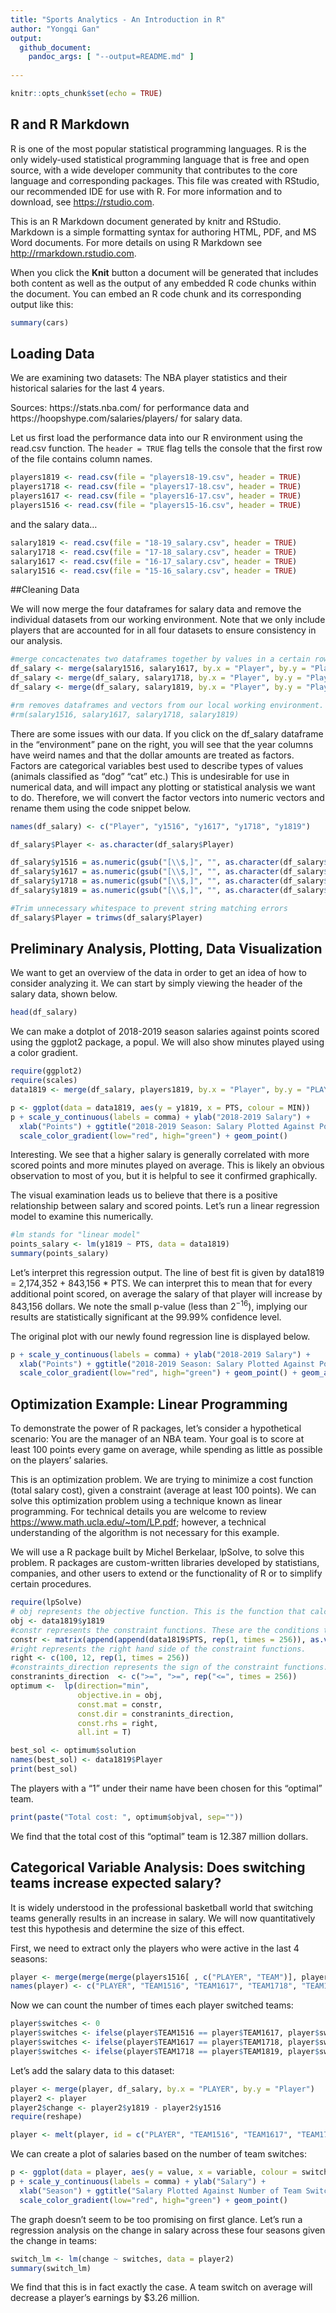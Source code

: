 ```yaml
---
title: "Sports Analytics - An Introduction in R"
author: "Yongqi Gan"
output:
  github_document:
    pandoc_args: [ "--output=README.md" ]
    
---
```

```r
knitr::opts_chunk$set(echo = TRUE)
```

## R and R Markdown
R is one of the most popular statistical programming languages. R is the only widely-used statistical programming language that is free and open source, with a wide developer community that contributes to the core language and corresponding packages. This file was created with RStudio, our recommended IDE for use with R. For more information and to download, see <https://rstudio.com>.

This is an R Markdown document generated by knitr and RStudio. Markdown is a simple formatting syntax for authoring HTML, PDF, and MS Word documents. For more details on using R Markdown see <http://rmarkdown.rstudio.com>.

When you click the **Knit** button a document will be generated that includes both content as well as the output of any embedded R code chunks within the document. You can embed an R code chunk and its corresponding output like this:

```r
summary(cars)
```

## Loading Data
We are examining two datasets: The NBA player statistics and their historical salaries for the last 4 years.

Sources: https://stats.nba.com/ for performance data and https://hoopshype.com/salaries/players/ for salary data.

Let us first load the performance data into our R environment using the read.csv function. The `header = TRUE` flag tells the console that the first row of the file contains column names.

```r
players1819 <- read.csv(file = "players18-19.csv", header = TRUE)
players1718 <- read.csv(file = "players17-18.csv", header = TRUE)
players1617 <- read.csv(file = "players16-17.csv", header = TRUE)
players1516 <- read.csv(file = "players15-16.csv", header = TRUE)
```

and the salary data...

```r
salary1819 <- read.csv(file = "18-19_salary.csv", header = TRUE)
salary1718 <- read.csv(file = "17-18_salary.csv", header = TRUE)
salary1617 <- read.csv(file = "16-17_salary.csv", header = TRUE)
salary1516 <- read.csv(file = "15-16_salary.csv", header = TRUE)
```

##Cleaning Data

We will now merge the four dataframes for salary data and remove the individual datasets from our working environment. Note that we only include players that are accounted for in all four datasets to ensure consistency in our analysis.

```r
#merge concactenates two dataframes together by values in a certain row or column.
df_salary <- merge(salary1516, salary1617, by.x = "Player", by.y = "Player")
df_salary <- merge(df_salary, salary1718, by.x = "Player", by.y = "Player")
df_salary <- merge(df_salary, salary1819, by.x = "Player", by.y = "Player")

#rm removes dataframes and vectors from our local working environment.
#rm(salary1516, salary1617, salary1718, salary1819)
```

There are some issues with our data. If you click on the df_salary dataframe in the "environment" pane on the right, you will see that the year columns have weird names and that the dollar amounts are treated as factors. Factors are categorical variables best used to describe types of values (animals classified as "dog" "cat" etc.) This is undesirable for use in numerical data, and will impact any plotting or statistical analysis we want to do. Therefore, we will convert the factor vectors into numeric vectors and rename them using the code snippet below.

```r
names(df_salary) <- c("Player", "y1516", "y1617", "y1718", "y1819")

df_salary$Player <- as.character(df_salary$Player)

df_salary$y1516 = as.numeric(gsub("[\\$,]", "", as.character(df_salary$y1516)))
df_salary$y1617 = as.numeric(gsub("[\\$,]", "", as.character(df_salary$y1617)))
df_salary$y1718 = as.numeric(gsub("[\\$,]", "", as.character(df_salary$y1718)))
df_salary$y1819 = as.numeric(gsub("[\\$,]", "", as.character(df_salary$y1819)))

#Trim unnecessary whitespace to prevent string matching errors
df_salary$Player = trimws(df_salary$Player)
```


## Preliminary Analysis, Plotting, Data Visualization

We want to get an overview of the data in order to get an idea of how to consider analyzing it. We can start by simply viewing the header of the salary data, shown below.

```r
head(df_salary)
```

We can make a dotplot of 2018-2019 season salaries against points scored using the ggplot2 package, a popul. We will also show minutes played using a color gradient.

```r
require(ggplot2)
require(scales)
data1819 <- merge(df_salary, players1819, by.x = "Player", by.y = "PLAYER")

p <- ggplot(data = data1819, aes(y = y1819, x = PTS, colour = MIN))
p + scale_y_continuous(labels = comma) + ylab("2018-2019 Salary") + 
  xlab("Points") + ggtitle("2018-2019 Season: Salary Plotted Against Points") + 
  scale_color_gradient(low="red", high="green") + geom_point()
```

Interesting. We see that a higher salary is generally correlated with more scored points and more minutes played on average. This is likely an obvious observation to most of you, but it is helpful to see it confirmed graphically.

The visual examination leads us to believe that there is a positive relationship between salary and scored points. Let's run a linear regression model to examine this numerically.

```r
#lm stands for "linear model"
points_salary <- lm(y1819 ~ PTS, data = data1819)
summary(points_salary)
```

Let's interpret this regression output. The line of best fit is given by data1819 = 2,174,352 + 843,156 * PTS. We can interpret this to mean that for every additional point scored, on average the salary of that player will increase by 843,156 dollars. We note the small p-value (less than $2^{-16}$), implying our results are statistically significant at the 99.99% confidence level.

The original plot with our newly found regression line is displayed below.

```r
p + scale_y_continuous(labels = comma) + ylab("2018-2019 Salary") + 
  xlab("Points") + ggtitle("2018-2019 Season: Salary Plotted Against Points") + 
  scale_color_gradient(low="red", high="green") + geom_point() + geom_abline(intercept = 2174352, slope = 843156)
```


## Optimization Example: Linear Programming

To demonstrate the power of R packages, let's consider a hypothetical scenario: You are the manager of an NBA team. Your goal is to score at least 100 points every game on average, while spending as little as possible on the players' salaries.

This is an optimization problem. We are trying to minimize a cost function (total salary cost), given a constraint (average at least 100 points). We can solve this optimization problem using a technique known as linear programming. For technical details you are welcome to review <https://www.math.ucla.edu/~tom/LP.pdf>; however, a technical understanding of the algorithm is not necessary for this example.

We will use a R package built by Michel Berkelaar, lpSolve, to solve this problem. R packages are custom-written libraries developed by statistians, companies, and other users to extend or the functionality of R or to simplify certain procedures. 

```r
require(lpSolve)
# obj represents the objective function. This is the function that calculates the total cost of the team and is what we are trying to minimize.
obj <- data1819$y1819
#constr represents the constraint functions. These are the conditions that a valid solution must satisfy. The conditions we impose are that the "team" must have a minimum sum of 100 points per game, the team must have at least 12 players, and each player can only be chosen at most once.
constr <- matrix(append(append(data1819$PTS, rep(1, times = 256)), as.vector(diag(nrow = 256))), nrow = 258, byrow = TRUE)
#right represents the right hand side of the constraint functions.
right <- c(100, 12, rep(1, times = 256))
#constraints_direction represents the sign of the constraint functions.
constranints_direction  <- c(">=", ">=", rep("<=", times = 256))
optimum <-  lp(direction="min",
               objective.in = obj,
               const.mat = constr,
               const.dir = constranints_direction,
               const.rhs = right,
               all.int = T)

best_sol <- optimum$solution
names(best_sol) <- data1819$Player
print(best_sol)
```

The players with a "1" under their name have been chosen for this "optimal" team. 

```r
print(paste("Total cost: ", optimum$objval, sep=""))
```

We find that the total cost of this "optimal" team is 12.387 million dollars.

## Categorical Variable Analysis: Does switching teams increase expected salary?

It is widely understood in the professional basketball world that switching teams generally results in an increase in salary. We will now quantitatively test this hypothesis and determine the size of this effect.

First, we need to extract only the players who were active in the last 4 seasons:

```r
player <- merge(merge(merge(players1516[ , c("PLAYER", "TEAM")], players1617[ , c("PLAYER", "TEAM")], by = "PLAYER"), players1718[ , c("PLAYER", "TEAM")], by = "PLAYER"), players1819[ , c("PLAYER", "TEAM")], by = "PLAYER")
names(player) <- c("PLAYER", "TEAM1516", "TEAM1617", "TEAM1718", "TEAM1819")
```

Now we can count the number of times each player switched teams:

```r
player$switches <- 0
player$switches <- ifelse(player$TEAM1516 == player$TEAM1617, player$switches, player$switches + 1)
player$switches <- ifelse(player$TEAM1617 == player$TEAM1718, player$switches, player$switches + 1)
player$switches <- ifelse(player$TEAM1718 == player$TEAM1819, player$switches, player$switches + 1)
```

Let's add the salary data to this dataset:

```r
player <- merge(player, df_salary, by.x = "PLAYER", by.y = "Player")
player2 <- player
player2$change <- player2$y1819 - player2$y1516
require(reshape)
```

```r
player <- melt(player, id = c("PLAYER", "TEAM1516", "TEAM1617", "TEAM1718", "TEAM1819", "switches"))
```


We can create a plot of salaries based on the number of team switches:

```r
p <- ggplot(data = player, aes(y = value, x = variable, colour = switches))
p + scale_y_continuous(labels = comma) + ylab("Salary") + 
  xlab("Season") + ggtitle("Salary Plotted Against Number of Team Switches") + 
  scale_color_gradient(low="red", high="green") + geom_point()
```

The graph doesn't seem to be too promising on first glance. Let's run a regression analysis on the change in salary across these four seasons given the change in teams:

```r
switch_lm <- lm(change ~ switches, data = player2)
summary(switch_lm)
```

We find that this is in fact exactly the case. A team switch on average will decrease a player's earnings by $3.26 million. 
